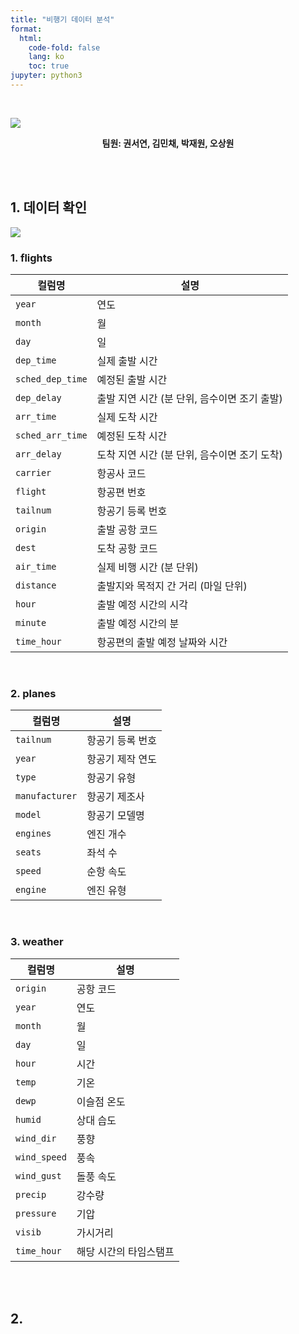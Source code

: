 ```yaml
---
title: "비행기 데이터 분석"
format:
  html:
    code-fold: false
    lang: ko
    toc: true
jupyter: python3
---
```


<br>

![](https://bsmedia.business-standard.com/_media/bs/img/article/2024-08/07/full/1722995892-9811.jpg?im=FeatureCrop,size=(826,465))

<p align="center">**팀원: 권서연, 김민채, 박재원, 오상원**</p>

<br>
<br>


## 1. 데이터 확인

![](https://docs.ropensci.org/dittodb/articles/relational-nycflights.svg)

### 1. flights

| 컬럼명            | 설명 |
|------------------|------------------------------------------------|
| `year`          | 연도  |
| `month`         | 월  |
| `day`           | 일  |
| `dep_time`      | 실제 출발 시간 |
| `sched_dep_time`| 예정된 출발 시간  |
| `dep_delay`     | 출발 지연 시간 (분 단위, 음수이면 조기 출발) |
| `arr_time`      | 실제 도착 시간 |
| `sched_arr_time`| 예정된 도착 시간 |
| `arr_delay`     | 도착 지연 시간 (분 단위, 음수이면 조기 도착) |
| `carrier`       | 항공사 코드  |
| `flight`        | 항공편 번호 |
| `tailnum`       | 항공기 등록 번호  |
| `origin`        | 출발 공항 코드  |
| `dest`          | 도착 공항 코드  |
| `air_time`      | 실제 비행 시간 (분 단위) |
| `distance`      | 출발지와 목적지 간 거리 (마일 단위) |
| `hour`          | 출발 예정 시간의 시각  |
| `minute`        | 출발 예정 시간의 분  |
| `time_hour`     | 항공편의 출발 예정 날짜와 시간 |

<br>

### 2. planes

| 컬럼명        | 설명 |
|--------------|------------------------------------------------|
| `tailnum`    | 항공기 등록 번호  |
| `year`       | 항공기 제작 연도 |
| `type`       | 항공기 유형  |
| `manufacturer` | 항공기 제조사  |
| `model`      | 항공기 모델명  |
| `engines`    | 엔진 개수 |
| `seats`      | 좌석 수 |
| `speed`      | 순항 속도  |
| `engine`     | 엔진 유형  |

<br>

### 3. weather

| 컬럼명       | 설명 |
|-------------|------------------------------------------------|
| `origin`    | 공항 코드  |
| `year`      | 연도 |
| `month`     | 월  |
| `day`       | 일  |
| `hour`      | 시간  |
| `temp`      | 기온  |
| `dewp`      | 이슬점 온도  |
| `humid`     | 상대 습도  |
| `wind_dir`  | 풍향  |
| `wind_speed`| 풍속  |
| `wind_gust` | 돌풍 속도  |
| `precip`    | 강수량  |
| `pressure`  | 기압  |
| `visib`     | 가시거리 |
| `time_hour`  | 해당 시간의 타임스탬프  |


<br>
<br>

## 2. 